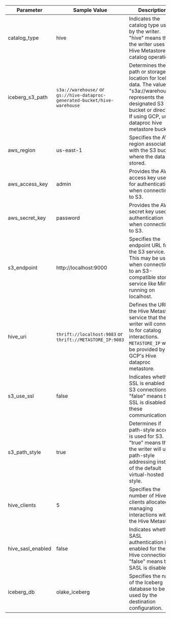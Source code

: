 | Parameter         | Sample Value                     | Description                                                                                                                                           |
|-------------------|----------------------------------|-------------------------------------------------------------------------------------------------------------------------------------------------------|
| catalog_type      | hive                             | Indicates the catalog type used by the writer. "hive" means that the writer uses the Hive Metastore for catalog operations.                           |
| iceberg_s3_path   | `s3a://warehouse/` or `gs://hive-dataproc-generated-bucket/hive-warehouse`                | Determines the S3 path or storage location for Iceberg data. The value "s3a://warehouse/" represents the designated S3 bucket or directory. If using GCP, use dataproc hive metastore bucket.          |
| aws_region        | us-east-1                        | Specifies the AWS region associated with the S3 bucket where the data is stored.                                                                     |
| aws_access_key    | admin                            | Provides the AWS access key used for authentication when connecting to S3.                                                                         |
| aws_secret_key    | password                         | Provides the AWS secret key used for authentication when connecting to S3.                                                                         |
| s3_endpoint       | http://localhost:9000            | Specifies the endpoint URL for the S3 service. This may be used when connecting to an S3-compatible storage service like MinIO running on localhost. |
| hive_uri          | `thrift://localhost:9083` or `thrift://METASTORE_IP:9083`          | Defines the URI of the Hive Metastore service that the writer will connect to for catalog interactions. `METASTORE_IP` will be provided by GCP's Hive dataproc metastore.                                             |
| s3_use_ssl        | false                            | Indicates whether SSL is enabled for S3 connections. "false" means that SSL is disabled for these communications.                                   |
| s3_path_style     | true                             | Determines if path-style access is used for S3. "true" means that the writer will use path-style addressing instead of the default virtual-hosted style. |
| hive_clients      | 5                                | Specifies the number of Hive clients allocated for managing interactions with the Hive Metastore.                                                    |
| hive_sasl_enabled | false                            | Indicates whether SASL authentication is enabled for the Hive connection. "false" means that SASL is disabled.                                       |
| iceberg_db        | olake_iceberg                    | Specifies the name of the Iceberg database to be used by the destination configuration.                                                                 |